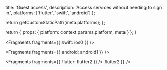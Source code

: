 
  title: 'Guest access',
  description: 'Access services without needing to sign in.',
  platforms: ['flutter', 'swift', 'android']
};

  return getCustomStaticPath(meta.platforms);
};

  return {
    props: {
      platform: context.params.platform,
      meta
    }
  };
}


<Fragments fragments={{ swift: ios0 }} />


<Fragments fragments={{ android: android1 }} />


<Fragments fragments={{ flutter: flutter2 }} />
flutter2 }} />
